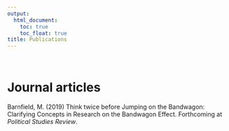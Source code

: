 ```yaml
---
output:
  html_document: 
    toc: true
    toc_float: true
title: Publications
---
```

   
<br />   
         
         
# Journal articles

Barnfield, M. (2019) Think twice before Jumping on the Bandwagon: Clarifying Concepts in Research on the Bandwagon Effect. Forthcoming at *Political Studies Review*.
